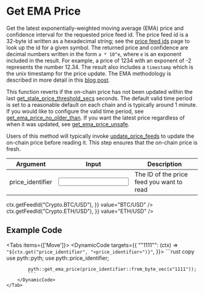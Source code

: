 
# Get EMA Price

Get the latest exponentially-weighted moving average (EMA) price and confidence interval for the requested price feed id.
The price feed id is a 32-byte id written as a hexadecimal string; see the [price feed ids](https://pyth.network/developers/price-feed-ids) page to look up the id for a given symbol.
The returned price and confidence are decimal numbers written in the form `a * 10^e`, where `e` is an exponent included in the result.
For example, a price of 1234 with an exponent of -2 represents the number 12.34.
The result also includes a `timestamp` which is the unix timestamp for the price update.
The EMA methodology is described in more detail in this [blog post](https://pythnetwork.medium.com/whats-in-a-name-302a03e6c3e1).

This function reverts if the on-chain price has not been updated within the last [get_stale_price_threshold_secs](get-stale-price-threshold-secs) seconds.
The default valid time period is set to a reasonable default on each chain and is typically around 1 minute.
If you would like to configure the valid time period, see [get_ema_price_no_older_than](get-ema-price-no-older-than).
If you want the latest price regardless of when it was updated, see [get_ema_price_unsafe](get-ema-price-unsafe).

Users of this method will typically invoke [update_price_feeds](update-price-feeds) to update the on-chain price before
reading it. This step ensures that the on-chain price is fresh.

<div className="mt-6 overflow-x-auto">

| Argument                                               | Input                                                     | Description                               |
| ------------------------------------------------------ | --------------------------------------------------------- | ----------------------------------------- |
| <Arg required={true} type="hex">price_identifier</Arg> | <Input id="price_identifier" format={InputFormats.Hex} /> | The ID of the price feed you want to read |

</div>

<Examples>
  <Example
    keyValues={{
      price_identifier: (ctx) => ctx.getFeedId("Crypto.BTC/USD"),
    }}
    value="BTC/USD"
  />
  <Example
    keyValues={{
      price_identifier: (ctx) => ctx.getFeedId("Crypto.ETH/USD"),
    }}
    value="ETH/USD"
  />
</Examples>

## Example Code

<Tabs items={['Move']}>
    <Tab>
        <DynamicCode targets={{
            "\"1111\"": (ctx) => `"${ctx.get("price_identifier", "<price_identifier>")}"`,
        }}>
            ```rust copy
            use pyth::pyth;
            use pyth::price_identifier;

            pyth::get_ema_price(price_identifier::from_byte_vec(x"1111"));
            ```
        </DynamicCode>
    </Tab>

</Tabs>
